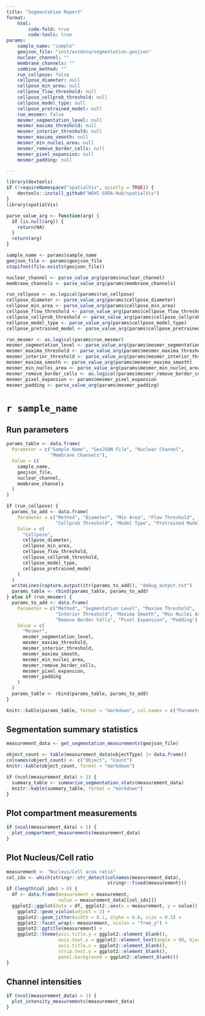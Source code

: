 ```yaml
---
title: "Segmentation Report"
format:
    html:
        code-fold: true
        code-tools: true
params:
    sample_name: "sample"
    geojson_file: "inst/extdata/segmentation.geojson"
    nuclear_channel: ""
    membrane_channels: ""
    combine_method: ""
    run_cellpose: false
    cellpose_diameter: null
    cellpose_min_area: null
    cellpose_flow_threshold: null 
    cellpose_cellprob_threshold: null
    cellpose_model_type: null
    cellpose_pretrained_model: null
    run_mesmer: false
    mesmer_segmentation_level: null
    mesmer_maxima_threshold: null
    mesmer_interior_threshold: null
    mesmer_maxima_smooth: null
    mesmer_min_nuclei_area: null
    mesmer_remove_border_cells: null
    mesmer_pixel_expansion: null
    mesmer_padding: null

---
```


```r
library(devtools)
if (!requireNamespace("spatialVis", quietly = TRUE)) {
    devtools::install_github("WEHI-SODA-Hub/spatialVis")
}
library(spatialVis)
```

```r
parse_value_arg <- function(arg) {
  if (is.null(arg)) {
    return(NA)
  }
  return(arg)
}

sample_name <- params$sample_name
geojson_file <- params$geojson_file
stopifnot(file.exists(geojson_file))

nuclear_channel <- parse_value_arg(params$nuclear_channel)
membrane_channels <- parse_value_arg(params$membrane_channels)

run_cellpose <- as.logical(params$run_cellpose)
cellpose_diameter <- parse_value_arg(params$cellpose_diameter)
cellpose_min_area <- parse_value_arg(params$cellpose_min_area)
cellpose_flow_threshold <- parse_value_arg(params$cellpose_flow_threshold )
cellpose_cellprob_threshold <- parse_value_arg(params$cellpose_cellprob_threshold)
cellpose_model_type <- parse_value_arg(params$cellpose_model_type)
cellpose_pretrained_model <- parse_value_arg(params$cellpose_pretrained_model)

run_mesmer <- as.logical(params$run_mesmer)
mesmer_segmentation_level <- parse_value_arg(params$mesmer_segmentation_level)
mesmer_maxima_threshold <- parse_value_arg(params$mesmer_maxima_threshold)
mesmer_interior_threshold <- parse_value_arg(params$mesmer_interior_threshold)
mesmer_maxima_smooth <- parse_value_arg(params$mesmer_maxima_smooth)
mesmer_min_nuclei_area <- parse_value_arg(params$mesmer_min_nuclei_area)
mesmer_remove_border_cells <- as.logical(params$mesmer_remove_border_cells)
mesmer_pixel_expansion <- params$mesmer_pixel_expansion
mesmer_padding <- parse_value_arg(params$mesmer_padding)
```

# `r sample_name`

## Run parameters

```r
params_table <- data.frame(
  Parameter = c("Sample Name", "GeoJSON File", "Nuclear Channel",
                "Membrane Channels"),
  Value = c(
    sample_name,
    geojson_file,
    nuclear_channel,
    membrane_channels
  )
)

if (run_cellpose) {
  params_to_add <- data.frame(
    Parameter = c("Method", "Diameter", "Min Area", "Flow Threshold",
                  "Cellprob Threshold", "Model Type", "Pretrained Model"),
    Value = c(
      "Cellpose",
      cellpose_diameter,
      cellpose_min_area,
      cellpose_flow_threshold, 
      cellpose_cellprob_threshold,
      cellpose_model_type,
      cellpose_pretrained_model
    )
  )
  writeLines(capture.output(str(params_to_add)), "debug_output.txt")
  params_table <- rbind(params_table, params_to_add)
} else if (run_mesmer) {
  params_to_add <- data.frame(
    Parameter = c("Method", "Segmentation Level", "Maxima Threshold",
                  "Interior Threshold", "Maxima Smooth", "Min Nuclei Area",
                  "Remove Border Cells", "Pixel Expansion", "Padding"),
    Value = c(
      "Mesmer",
      mesmer_segmentation_level,
      mesmer_maxima_threshold,
      mesmer_interior_threshold,
      mesmer_maxima_smooth,
      mesmer_min_nuclei_area,
      mesmer_remove_border_cells,
      mesmer_pixel_expansion,
      mesmer_padding
    )
  )
  params_table <- rbind(params_table, params_to_add)
}

knitr::kable(params_table, format = "markdown", col.names = c("Parameter", "Value"))
```

## Segmentation summary statistics

```r
measurement_data <- get_segmentation_measurements(geojson_file)

object_count <- table(measurement_data$objectType) |> data.frame()
colnames(object_count) <- c("Object", "Count")
knitr::kable(object_count, format = "markdown")

if (ncol(measurement_data) > 1) {
  summary_table <- summarise_segmentation_stats(measurement_data)
  knitr::kable(summary_table, format = "markdown")
}
```

## Plot compartment measurements

```r
if (ncol(measurement_data) > 1) {
  plot_compartment_measurements(measurement_data)
}
```

## Plot Nucleus/Cell ratio

```r
measurement <- "Nucleus/Cell area ratio"
col_idx <- which(stringr::str_detect(colnames(measurement_data),
                                     stringr::fixed(measurement)))
if (length(col_idx) > 0) {
  df <- data.frame(measurement = measurement,
                   value = measurement_data[[col_idx]])
  ggplot2::ggplot(data = df, ggplot2::aes(x = measurement, y = value)) +
    ggplot2::geom_violin(adjust = 2) +
    ggplot2::geom_jitter(width = 0.1, alpha = 0.6, size = 0.5) +
    ggplot2::facet_wrap(~ measurement, scales = "free_y") +
    ggplot2::ggtitle(measurement) +
    ggplot2::theme(axis.title.y = ggplot2::element_blank(),
                   axis.text.x = ggplot2::element_text(angle = 90, hjust = 1),
                   axis.title.x = ggplot2::element_blank(),
                   strip.text.y = ggplot2::element_blank(),
                   panel.background = ggplot2::element_blank())
}
```

## Channel intensities

```r
if (ncol(measurement_data) > 1) {
  plot_intensity_measurements(measurement_data)
}
```
